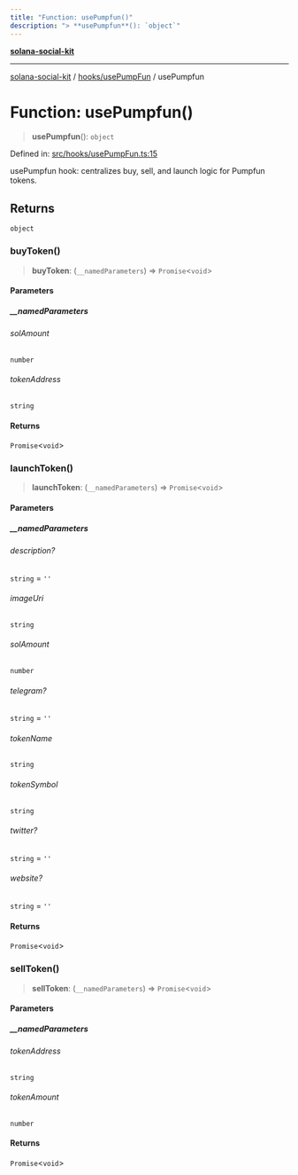 ```yaml
---
title: "Function: usePumpfun()"
description: "> **usePumpfun**(): `object`"
---
```


[**solana-social-kit**](../../../README.mdx)

***

[solana-social-kit](../../../README.mdx) / [hooks/usePumpFun](../README.mdx) / usePumpfun

# Function: usePumpfun()

> **usePumpfun**(): `object`

Defined in: [src/hooks/usePumpFun.ts:15](https://github.com/SendArcade/solana-social-starter/blob/03568260ca96ed63f77049843c721de1cb011893/src/hooks/usePumpFun.ts#L15)

usePumpfun hook: centralizes buy, sell, and launch logic for Pumpfun tokens.

## Returns

`object`

### buyToken()

> **buyToken**: (`__namedParameters`) => `Promise`\<`void`\>

#### Parameters

##### \_\_namedParameters

###### solAmount

`number`

###### tokenAddress

`string`

#### Returns

`Promise`\<`void`\>

### launchToken()

> **launchToken**: (`__namedParameters`) => `Promise`\<`void`\>

#### Parameters

##### \_\_namedParameters

###### description?

`string` = `''`

###### imageUri

`string`

###### solAmount

`number`

###### telegram?

`string` = `''`

###### tokenName

`string`

###### tokenSymbol

`string`

###### twitter?

`string` = `''`

###### website?

`string` = `''`

#### Returns

`Promise`\<`void`\>

### sellToken()

> **sellToken**: (`__namedParameters`) => `Promise`\<`void`\>

#### Parameters

##### \_\_namedParameters

###### tokenAddress

`string`

###### tokenAmount

`number`

#### Returns

`Promise`\<`void`\>

